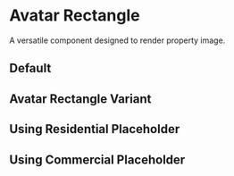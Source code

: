 
<Meta of={AvatarRectangleStories} />

# Avatar Rectangle

A versatile component designed to render property image.

<Controls />

## Default

<Description of={AvatarRectangleStories.DefaultUsage} />
<Canvas of={AvatarRectangleStories.DefaultUsage} />
<RenderHtmlMarkup of={AvatarRectangleStories.DefaultUsage} />

## Avatar Rectangle Variant

<Canvas of={AvatarRectangleStories.AvatarRectangleVariant} />
<RenderHtmlMarkup of={AvatarRectangleStories.AvatarRectangleVariant} />

## Using Residential Placeholder

<Canvas of={AvatarRectangleStories.UsingResidentialPlaceholder} />
<RenderHtmlMarkup of={AvatarRectangleStories.UsingResidentialPlaceholder} />


## Using Commercial Placeholder

<Canvas of={AvatarRectangleStories.UsingCommercialPlaceholder} />
<RenderHtmlMarkup of={AvatarRectangleStories.UsingCommercialPlaceholder} />
